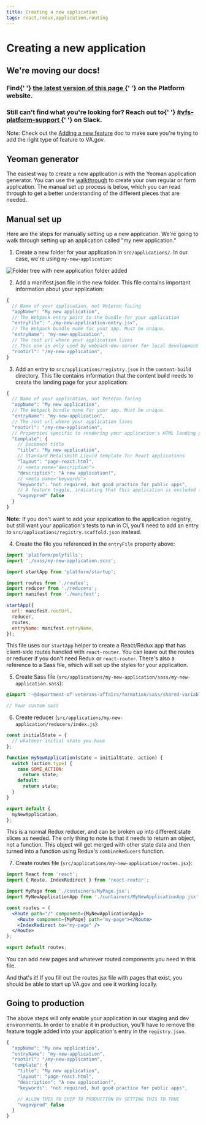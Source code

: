 ```yaml
---
title: Creating a new application
tags: react,redux,application,routing
---
```


# Creating a new application

<div class="deprecation-message">
  <h2>We're moving our docs!</h2>
  <h3>
    Find{' '}
    <a href="https://depo-platform-documentation.scrollhelp.site/developer-docs/Creating-a-new-application.1847525496.html">
      the latest version of this page
    </a>{' '}
    on the Platform website.
  </h3>
  <h3>
    Still can't find what you're looking for? Reach out to{' '}
    <a href="https://dsva.slack.com/archives/CBU0KDSB1">
      #vfs-platform-support
    </a>{' '}
    on Slack.
  </h3>
</div>

Note: Check out the [Adding a new feature](/getting-started/common-tasks/new-feature) doc to make sure you're trying to add the right type of feature to VA.gov.

## Yeoman generator

The easiest way to create a new application is with the Yeoman application generator. You can use the [walkthrough](/platform/tools/generator) to create your own regular or form application. The manual set up process is below, which you can read through to get a better understanding of the different pieces that are needed.

## Manual set up

Here are the steps for manually setting up a new application. We're going to walk through setting up an application called "my new application."

1. Create a new folder for your application in `src/applications/`. In our case, we're using `my-new-application`:

![Folder tree with new application folder added](../../../images/getting-started/new-application-folder.png)

2. Add a manifest.json file in the new folder. This file contains important information about your application:

```js
{
  // Name of your application, not Veteran facing
  "appName": "My new application",
  // The Webpack entry point to the bundle for your application
  "entryFile": "./my-new-application-entry.jsx",
  // The Webpack bundle name for your app. Must be unique.
  "entryName": "my-new-application",
  // The root url where your application lives
  // This one is only used by webpack-dev-server for local development
  "rootUrl": "/my-new-application",
}
```

3. Add an entry to `src/applications/registry.json` in the `content-build` directory. This file contains information that the content build needs to create the landing page for your application:

```js
{
  // Name of your application, not Veteran facing
  "appName": "My new application",
  // The Webpack bundle name for your app. Must be unique.
  "entryName": "my-new-application",
  // The root url where your application lives
  "rootUrl": "/my-new-application",
  // Properties specific to rendering your application's HTML landing page
  "template": {
    // Document title
    "title": "My new application",
    // Standard Metalsmith Liquid template for React applications
    "layout": "page-react.html",
    // <meta name="description">
    "description": "A new application!",
    // <meta name="keywords">
    "keywords": "not required, but good practice for public apps",
    // A feature toggle, indicating that this application is excluded from production builds
    "vagovprod" false
  }
}
```

**Note:** If you don't want to add your application to the application registry, but still want your application's tests to run in CI, you'll need to add an entry to `src/applications/registry.scaffold.json` instead.

4. Create the file you referenced in the `entryFile` property above:

```jsx
import 'platform/polyfills';
import './sass/my-new-application.scss';

import startApp from 'platform/startup';

import routes from './routes';
import reducer from './reducers';
import manifest from './manifest';

startApp({
  url: manifest.rootUrl,
  reducer,
  routes,
  entryName: manifest.entryName,
});
```

This file uses our `startApp` helper to create a React/Redux app that has client-side routes handled with `react-router`. You can leave out the routes or reducer if you don't need Redux or `react-router`. There's also a reference to a Sass file, which will set up the styles for your application.

5. Create Sass file (`src/applications/my-new-application/sass/my-new-application.sass`):

```scss
@import '~@department-of-veterans-affairs/formation/sass/shared-variables';

// Your custom sass
```

6. Create reducer (`src/applications/my-new-application/reducers/index.js`):

```js
const initialState = {
  // whatever initial state you have
};

function myNewApplication(state = initialState, action) {
  switch (action.type) {
    case SOME_ACTION:
      return state;
    default:
      return state;
  }
}

export default {
  myNewApplication,
};
```

This is a normal Redux reducer, and can be broken up into different state slices as needed. The only thing to note is that it needs to return an object, not a function. This object will get merged with other state data and then turned into a function using Redux's `combineReducers` function.

7. Create routes file (`src/applications/my-new-application/routes.jsx`):

```jsx
import React from 'react';
import { Route, IndexRedirect } from 'react-router';

import MyPage from './containers/MyPage.jsx';
import MyNewApplicationApp from './containers/MyNewApplicationApp.jsx';

const routes = (
  <Route path="/" component={MyNewApplicationApp}>
    <Route component={MyPage} path="my-page"></Route>
    <IndexRedirect to="my-page" />
  </Route>
);

export default routes;
```

You can add new pages and whatever routed components you need in this file.

And that's it! If you fill out the routes.jsx file with pages that exist, you should be able to start up VA.gov and see it working locally.

## Going to production

The above steps will only enable your application in our staging and dev environments. In order to enable it in production, you'll have to remove the feature toggle added into your application's entry in the `registry.json`.

```js
{
  "appName": "My new application",
  "entryName": "my-new-application",
  "rootUrl": "/my-new-application",
  "template": {
    "title": "My new application",
    "layout": "page-react.html",
    "description": "A new application!",
    "keywords": "not required, but good practice for public apps",

    // ALLOW THIS TO SHIP TO PRODUCTION BY SETTING THIS TO TRUE
    "vagovprod" false
  }
}
```
